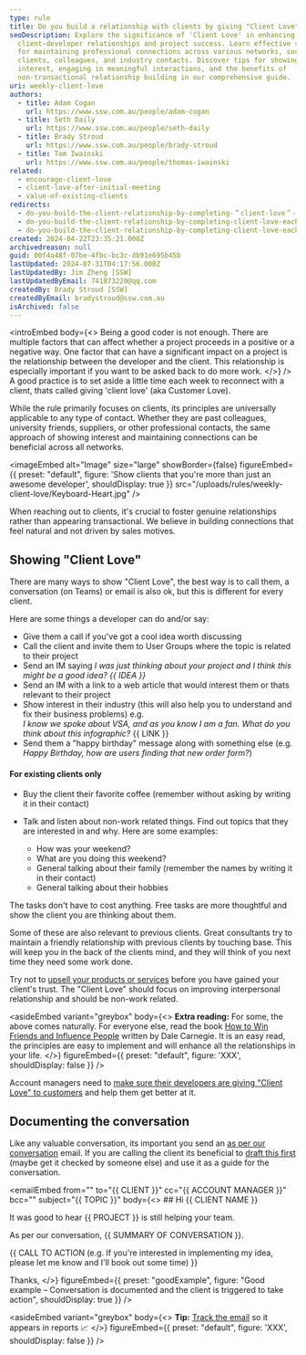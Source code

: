 ```yaml
---
type: rule
title: Do you build a relationship with clients by giving "Client Love" each week?
seoDescription: Explore the significance of 'Client Love' in enhancing
  client-developer relationships and project success. Learn effective strategies
  for maintaining professional connections across various networks, such as
  clients, colleagues, and industry contacts. Discover tips for showing genuine
  interest, engaging in meaningful interactions, and the benefits of
  non-transactional relationship building in our comprehensive guide.
uri: weekly-client-love
authors:
  - title: Adam Cogan
    url: https://www.ssw.com.au/people/adam-cogan
  - title: Seth Daily
    url: https://www.ssw.com.au/people/seth-daily
  - title: Brady Stroud
    url: https://www.ssw.com.au/people/brady-stroud
  - title: Tom Iwainski
    url: https://www.ssw.com.au/people/thomas-iwainski
related:
  - encourage-client-love
  - client-love-after-initial-meeting
  - value-of-existing-clients
redirects:
  - do-you-build-the-client-relationship-by-completing-＂client-love＂-each-week-(aka-customer-love)
  - do-you-build-the-client-relationship-by-completing-client-love-each-week-(aka-customer-love)
  - do-you-build-the-client-relationship-by-completing-client-love-each-week-aka-customer-love
created: 2024-04-22T23:35:21.000Z
archivedreason: null
guid: 00f4a48f-07be-4fbc-bc3c-db91e695b45b
lastUpdated: 2024-07-31T04:17:56.000Z
lastUpdatedBy: Jim Zheng [SSW]
lastUpdatedByEmail: 741873220@qq.com
createdBy: Brady Stroud [SSW]
createdByEmail: bradystroud@ssw.com.au
isArchived: false
---
```

<introEmbed
  body={<>
Being a good coder is not enough. There are multiple factors that can affect whether a project proceeds in a positive or a negative way. One factor that can have a significant impact on a project is the relationship between the developer and the client. This relationship is especially important if you want to be asked back to do more work.
  </>}
/>
A good practice is to set aside a little time each week to reconnect with a client, thats called giving 'client love' (aka Customer Love).

While the rule primarily focuses on clients, its principles are universally applicable to any type of contact. Whether they are past colleagues, university friends, suppliers, or other professional contacts, the same approach of showing interest and maintaining connections can be beneficial across all networks.


<imageEmbed
  alt="Image"
  size="large"
  showBorder={false}
  figureEmbed={{
    preset: "default",
    figure: 'Show clients that you\'re more than just an awesome developer',
    shouldDisplay: true
  }}
  src="/uploads/rules/weekly-client-love/Keyboard-Heart.jpg"
/>

When reaching out to clients, it's crucial to foster genuine relationships rather than appearing transactional. We believe in building connections that feel natural and not driven by sales motives.

## Showing "Client Love"

There are many ways to show "Client Love", the best way is to call them, a conversation (on Teams) or email is also ok, but this is different for every client.

Here are some things a developer can do and/or say:

* Give them a call if you've got a cool idea worth discussing
* Call the client and invite them to User Groups where the topic is related to their project
* Send an IM saying *I was just thinking about your project and I think this might be a good idea? &#123;&#123; IDEA &#125;&#125;*
* Send an IM with a link to a web article that would interest them or thats relevant to their project
* Show interest in their industry (this will also help you to understand and fix their business problems) e.g.\
  *I know we spoke about VSA, and as you know I am a fan. What do you think about this infographic?*
  &#123;&#123; LINK &#125;&#125;
* Send them a "happy birthday" message along with something else (e.g. *Happy Birthday, how are users finding that new order form?*)

#### For existing clients only

* Buy the client their favorite coffee (remember without asking by writing it in their contact)
* Talk and listen about non-work related things. Find out topics that they are interested in and why. Here are some examples:

  * How was your weekend?
  * What are you doing this weekend?
  * General talking about their family (remember the names by writing it in their contact)
  * General talking about their hobbies

The tasks don't have to cost anything. Free tasks are more thoughtful and show the client you are thinking about them.

Some of these are also relevant to previous clients. Great consultants try to maintain a friendly relationship with previous clients by touching base. This will keep you in the back of the clients mind, and they will think of you next time they need some work done.

Try not to [upsell your products or services](/upsell) before you have gained your client's trust. The "Client Love" should focus on improving interpersonal relationship and should be non-work related.

<asideEmbed
  variant="greybox"
  body={<>
    **Extra reading:** For some, the above comes naturally. For everyone else, read the book [How to Win Friends and Influence People](https://www.amazon.au/How-Win-Friends-Influence-People/dp/0671027034) written by Dale Carnegie. It is an easy read, the principles are easy to implement and will enhance all the relationships in your life.
  </>}
  figureEmbed={{
    preset: "default",
    figure: 'XXX',
    shouldDisplay: false
  }}
/>

Account managers need to [make sure their developers are giving "Client Love" to customers](/encourage-client-love) and help them get better at it.

## Documenting the conversation

Like any valuable conversation, its important you send an [as per our conversation](/as-per-our-conversation-emails) email. If you are calling the client its beneficial to [draft this first](/do-you-prepare-then-confirm-conversations-decisions) (maybe get it checked by someone else) and use it as a guide for the conversation.

<emailEmbed
  from=""
  to="&#123;&#123; CLIENT &#125;&#125;"
  cc="&#123;&#123; ACCOUNT MANAGER &#125;&#125;"
  bcc=""
  subject="&#123;&#123; TOPIC &#125;&#125;"
  body={<>
    ## Hi &#123;&#123; CLIENT NAME &#125;&#125;

It was good to hear &#123;&#123; PROJECT &#125;&#125; is still helping your team.

As per our conversation, &#123;&#123; SUMMARY OF CONVERSATION &#125;&#125;.

&#123;&#123; CALL TO ACTION (e.g. If you're interested in implementing my idea, please let me know and I'll book out some time) &#125;&#125;

Thanks,
  </>}
  figureEmbed={{
    preset: "goodExample",
    figure: "Good example – Conversation is documented and the client is triggered to take action",
    shouldDisplay: true
  }}
/>

<asideEmbed
  variant="greybox"
  body={<>
    **Tip:** [Track the email](/track-sales-emails) so it appears in reports 📈
  </>}
  figureEmbed={{
    preset: "default",
    figure: 'XXX',
    shouldDisplay: false
  }}
/>
